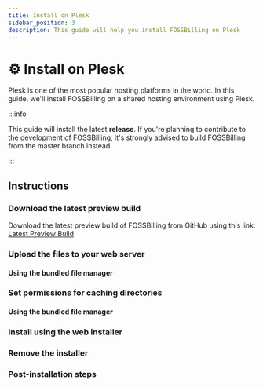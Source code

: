 ```yaml
---
title: Install on Plesk
sidebar_position: 3
description: This guide will help you install FOSSBilling on Plesk
---
```


# :gear: Install on Plesk
Plesk is one of the most popular hosting platforms in the world. In this guide, we'll install FOSSBilling on a shared hosting environment using Plesk.

:::info

This guide will install the latest **release**. If you're planning to contribute to the development of FOSSBilling, it's strongly advised to build FOSSBilling from the master branch instead.

:::

## Instructions

### Download the latest preview build
Download the latest preview build of FOSSBilling from GitHub using this link: [Latest Preview Build](https://fossbilling.org/downloads/preview)

### Upload the files to your web server
#### Using the bundled file manager

### Set permissions for caching directories
#### Using the bundled file manager

### Install using the web installer

### Remove the installer

### Post-installation steps
